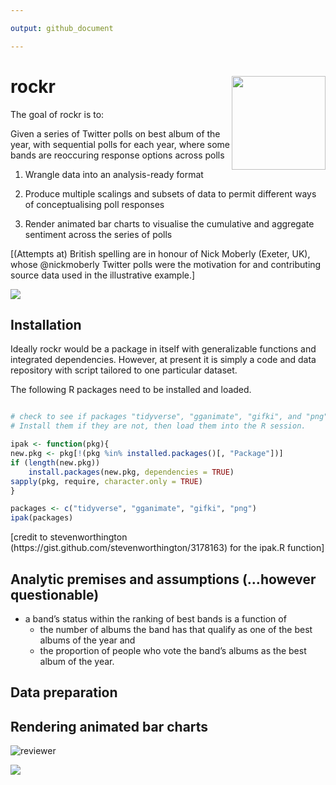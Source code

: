```yaml
---

output: github_document

---
```



<!-- README.md is generated from README.Rmd. Please edit that file -->


# rockr <img src='hex/rockr_hex.png' align="right" height="150" />



<!-- badges: start -->

<!-- badges: end -->



The goal of rockr is to:

Given a series of Twitter polls on best album of the year, with sequential polls for each year, where some bands are reoccuring response options across polls

1.  Wrangle data into an analysis-ready format

2.  Produce multiple scalings and subsets of data to permit different ways of conceptualising poll responses

3.  Render animated bar charts to visualise the cumulative and aggregate sentiment across the series of polls


[(Attempts at) British spelling are in honour of Nick Moberly (Exeter, UK), whose @nickmoberly Twitter polls were the motivation for and contributing source data used in the illustrative example.]


<p align="center">

  <img src=https://media.giphy.com/media/cD00Ukp6FfXuU/giphy.gif>



</p>


## Installation

Ideally rockr would be a package in itself with generalizable functions and integrated dependencies. However, at present it is simply a code and data repository with script tailored to one particular dataset. 

The following R packages need to be installed and loaded. 


``` r

# check to see if packages "tidyverse", "gganimate", "gifki", and "png" are installed. 
# Install them if they are not, then load them into the R session.

ipak <- function(pkg){
new.pkg <- pkg[!(pkg %in% installed.packages()[, "Package"])]
if (length(new.pkg)) 
    install.packages(new.pkg, dependencies = TRUE)
sapply(pkg, require, character.only = TRUE)
}

packages <- c("tidyverse", "gganimate", "gifki", "png")
ipak(packages)

```

[credit to stevenworthington (https://gist.github.com/stevenworthington/3178163) for the ipak.R function]


## Analytic premises and assumptions (...however questionable)



- a band's status within the ranking of best bands is a function of 
  - the number of albums the band has that qualify as one of the best albums of the year and 
  - the proportion of people who vote the band's albums as the best album of the year.



## Data preparation





## Rendering animated bar charts



<p align="center">

  <img src="plots/album_poll_final_percentage.gif" alt="reviewer">



</p>








<p align="center">

  <img src=https://media.giphy.com/media/xT9DPiSrihyxZnarbG/giphy.gif>



</p>


